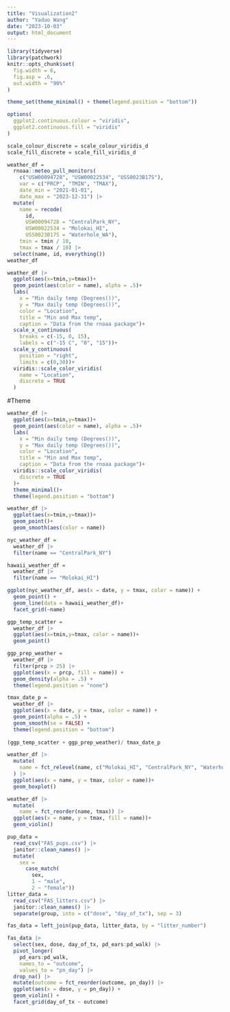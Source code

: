 ```yaml
---
title: "Visualization2"
author: "Yaduo Wang"
date: "2023-10-03"
output: html_document
---
```


```r
library(tidyverse)
library(patchwork)
knitr::opts_chunk$set(
  fig.width = 6,
  fig.asp = .6,
  out.width = "90%"
)

theme_set(theme_minimal() + theme(legend.position = "bottom"))

options(
  ggplot2.continuous.colour = "viridis",
  ggplot2.continuous.fill = "viridis"
)

scale_colour_discrete = scale_colour_viridis_d
scale_fill_discrete = scale_fill_viridis_d
```

```r
weather_df = 
  rnoaa::meteo_pull_monitors(
    c("USW00094728", "USW00022534", "USS0023B17S"),
    var = c("PRCP", "TMIN", "TMAX"), 
    date_min = "2021-01-01",
    date_max = "2023-12-31") |>
  mutate(
    name = recode(
      id, 
      USW00094728 = "CentralPark_NY", 
      USW00022534 = "Molokai_HI",
      USS0023B17S = "Waterhole_WA"),
    tmin = tmin / 10,
    tmax = tmax / 10) |>
  select(name, id, everything())
weather_df
```

```r
weather_df |> 
  ggplot(aes(x=tmin,y=tmax))+
  geom_point(aes(color = name), alpha = .5)+
  labs(
    x = "Min daily temp (Degrees())",
    y = "Max daily temp (Degrees())",
    color = "Location",
    title = "Min and Max temp",
    caption = "Data from the rnoaa package")+
  scale_x_continuous(
    breaks = c(-15, 0, 15),
    labels = c("-15 C", "0", "15"))+
  scale_y_continuous(
    position = "right", 
    limits = c(0,30))+
  viridis::scale_color_viridis(
    name = "Location", 
    discrete = TRUE
  )

```

#Theme
```r
weather_df |> 
  ggplot(aes(x=tmin,y=tmax))+
  geom_point(aes(color = name), alpha = .5)+
  labs(
    x = "Min daily temp (Degrees())",
    y = "Max daily temp (Degrees())",
    color = "Location",
    title = "Min and Max temp",
    caption = "Data from the rnoaa package")+
  viridis::scale_color_viridis(
    discrete = TRUE
  )+
  theme_minimal()+
  theme(legend.position = "bottom")
```

```r
weather_df |> 
  ggplot(aes(x=tmin,y=tmax))+
  geom_point()+
  geom_smooth(aes(color = name))
```

```r
nyc_weather_df = 
  weather_df |> 
  filter(name == "CentralPark_NY")

hawaii_weather_df = 
  weather_df |> 
  filter(name == "Molokai_HI")

ggplot(nyc_weather_df, aes(x = date, y = tmax, color = name)) + 
  geom_point() + 
  geom_line(data = hawaii_weather_df)+
  facet_grid(~name)
```

```r
ggp_temp_scatter = 
  weather_df |> 
  ggplot(aes(x=tmin,y=tmax, color = name))+
  geom_point()

ggp_prep_weather = 
  weather_df |> 
  filter(prcp > 25) |> 
  ggplot(aes(x = prcp, fill = name)) + 
  geom_density(alpha = .5) + 
  theme(legend.position = "none")

tmax_date_p = 
  weather_df |> 
  ggplot(aes(x = date, y = tmax, color = name)) + 
  geom_point(alpha = .5) +
  geom_smooth(se = FALSE) + 
  theme(legend.position = "bottom")
  
(ggp_temp_scatter + ggp_prep_weather)/ tmax_date_p

```

```r
weather_df |> 
  mutate(
    name = fct_relevel(name, c("Molokai_HI", "CentralPark_NY", "Waterhole_WA"))
  ) |> 
  ggplot(aes(x = name, y = tmax, color = name))+
  geom_boxplot()
```

```r
weather_df |> 
  mutate(
    name = fct_reorder(name, tmax)) |> 
  ggplot(aes(x = name, y = tmax, fill = name))+
  geom_violin()
```

```r
pup_data = 
  read_csv("FAS_pups.csv") |>
  janitor::clean_names() |>
  mutate(
    sex = 
      case_match(
        sex, 
        1 ~ "male", 
        2 ~ "female"))
litter_data = 
  read_csv("FAS_litters.csv") |>
  janitor::clean_names() |>
  separate(group, into = c("dose", "day_of_tx"), sep = 3)

fas_data = left_join(pup_data, litter_data, by = "litter_number") 

fas_data |> 
  select(sex, dose, day_of_tx, pd_ears:pd_walk) |> 
  pivot_longer(
    pd_ears:pd_walk,
    names_to = "outcome", 
    values_to = "pn_day") |> 
  drop_na() |> 
  mutate(outcome = fct_reorder(outcome, pn_day)) |> 
  ggplot(aes(x = dose, y = pn_day)) + 
  geom_violin() + 
  facet_grid(day_of_tx ~ outcome)
```


